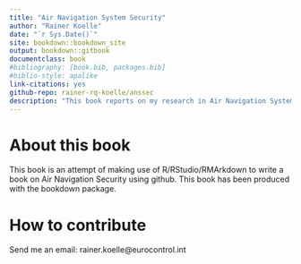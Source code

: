 ```yaml
--- 
title: "Air Navigation System Security"
author: "Rainer Koelle"
date: "`r Sys.Date()`"
site: bookdown::bookdown_site
output: bookdown::gitbook
documentclass: book
#bibliography: [book.bib, packages.bib]
#biblio-style: apalike
link-citations: yes
github-repo: rainer-rq-koelle/anssec
description: "This book reports on my research in Air Navigation System Security. I address various isses based on my experience in this field."
---
```


# About this book

This book is an attempt of making use of R/RStudio/RMArkdown to write a book on Air Navigation Security using github.
This book has been produced with the bookdown package.

# How to contribute

Send me an email: rainer.koelle@eurocontrol.int
